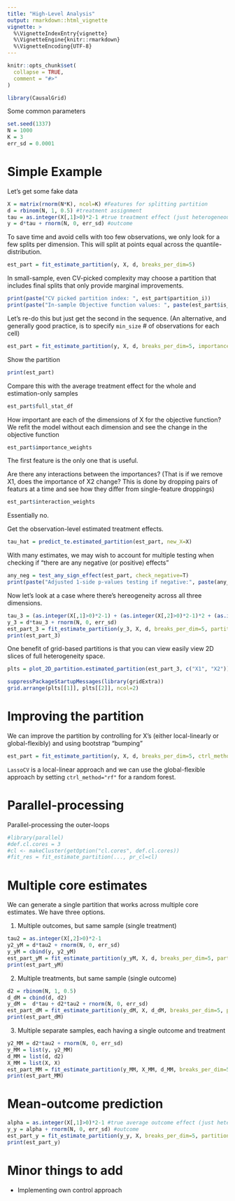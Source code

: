 ```yaml
---
title: "High-Level Analysis"
output: rmarkdown::html_vignette
vignette: >
  %\VignetteIndexEntry{vignette}
  %\VignetteEngine{knitr::rmarkdown}
  %\VignetteEncoding{UTF-8}
---
```


```r
knitr::opts_chunk$set(
  collapse = TRUE,
  comment = "#>"
)
```

```r
library(CausalGrid)
```

Some common parameters
```r
set.seed(1337)
N = 1000
K = 3
err_sd = 0.0001
```

# Simple Example

Let's get some fake data
```r
X = matrix(rnorm(N*K), ncol=K) #Features for splitting partition
d = rbinom(N, 1, 0.5) #treatment assignment
tau = as.integer(X[,1]>0)*2-1 #true treatment effect (just heterogeneous across X1)
y = d*tau + rnorm(N, 0, err_sd) #outcome
```

To save time and avoid cells with too few observations, we only look for a few splits per dimension. This will split at points equal across the quantile-distribution.
```r
est_part = fit_estimate_partition(y, X, d, breaks_per_dim=5)
```

In small-sample, even CV-picked complexity may choose a partition that includes final splits that only provide marginal improvements.

```r
print(paste("CV picked partition index: ", est_part$partition_i))
print(paste("In-sample Objective function values: ", paste(est_part$is_obj_val_seq, collapse=" ")))
```
Let's re-do this but just get the second in the sequence. (An alternative, and generally good practice, is to specify `min_size` # of observations for each cell)
```r
est_part = fit_estimate_partition(y, X, d, breaks_per_dim=5, importance_type="interaction", partition_i=2)
```


Show the partition
```r
print(est_part)
```

Compare this with the average treatment effect for the whole and estimation-only samples
```r
est_part$full_stat_df
```

How important are each of the dimensions of X for the objective function? We refit the model without each dimension and see the change in the objective function
```r
est_part$importance_weights
```
The first feature is the only one that is useful.

Are there any interactions between the importances? (That is if we remove X1, does the importance of X2 change? This is done by dropping pairs of featurs at a time and see how they differ from single-feature droppings)
```r
est_part$interaction_weights
```
Essentially no.

Get the observation-level estimated treatment effects.
```r
tau_hat = predict_te.estimated_partition(est_part, new_X=X)
```

With many estimates, we may wish to account for multiple testing when checking if "there are any negative (or positive) effects"
```r
any_neg = test_any_sign_effect(est_part, check_negative=T)
print(paste("Adjusted 1-side p-values testing if negative:", paste(any_neg$pval1s_fdr, collapse=", ")))
```

Now let's look at a case where there's hereogeneity across all three dimensions.
```r
tau_3 = (as.integer(X[,1]>0)*2-1) + (as.integer(X[,2]>0)*2-1)*2 + (as.integer(X[,3]>0)*2-1)*3
y_3 = d*tau_3 + rnorm(N, 0, err_sd)
est_part_3 = fit_estimate_partition(y_3, X, d, breaks_per_dim=5, partition_i=4)
print(est_part_3)
```

One benefit of grid-based partitions is that you can view easily view 2D slices of full heterogeneity space.
```r
plts = plot_2D_partition.estimated_partition(est_part_3, c("X1", "X2"))

suppressPackageStartupMessages(library(gridExtra))
grid.arrange(plts[[1]], plts[[2]], ncol=2)
```


# Improving the partition
We can improve the partition by controlling for X's (either local-linearly or global-flexibly) and using bootstrap "bumping"
```r
est_part = fit_estimate_partition(y, X, d, breaks_per_dim=5, ctrl_method = "LassoCV", bump_samples = 20, partition_i=2)
```
`LassoCV` is a local-linear approach and we can use the global-flexible approach by setting `ctrl_method="rf"` for a random forest.

# Parallel-processing
Parallel-processing the outer-loops
```r
#library(parallel)
#def.cl.cores = 3
#cl <- makeCluster(getOption("cl.cores", def.cl.cores))
#fit_res = fit_estimate_partition(..., pr_cl=cl)
```

# Multiple core estimates
We can generate a single partition that works across multiple core estimates. We have three options. 

1) Multiple outcomes, but same sample (single treatment)
```r
tau2 = as.integer(X[,2]>0)*2-1
y2_yM = d*tau2 + rnorm(N, 0, err_sd)
y_yM = cbind(y, y2_yM)
est_part_yM = fit_estimate_partition(y_yM, X, d, breaks_per_dim=5, partition_i = 3)
print(est_part_yM)
```

2) Multiple treatments, but same sample (single outcome)
```r
d2 = rbinom(N, 1, 0.5)
d_dM = cbind(d, d2)
y_dM =  d*tau + d2*tau2 + rnorm(N, 0, err_sd)
est_part_dM = fit_estimate_partition(y_dM, X, d_dM, breaks_per_dim=5, partition_i = 3)
print(est_part_dM)
```

3) Multiple separate samples, each having a single outcome and treatment
```r
y2_MM = d2*tau2 + rnorm(N, 0, err_sd)
y_MM = list(y, y2_MM)
d_MM = list(d, d2)
X_MM = list(X, X)
est_part_MM = fit_estimate_partition(y_MM, X_MM, d_MM, breaks_per_dim=5, partition_i = 3)
print(est_part_MM)
```
# Mean-outcome prediction
```r
alpha = as.integer(X[,1]>0)*2-1 #true average outcome effect (just heterogeneous across X1)
y_y = alpha + rnorm(N, 0, err_sd) #outcome
est_part_y = fit_estimate_partition(y_y, X, breaks_per_dim=5, partition_i=2)
print(est_part_y)
```

# Minor things to add
- Implementing own control approach
